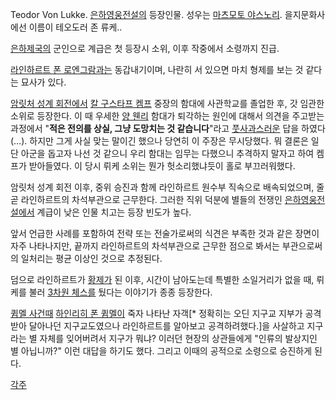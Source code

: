 Teodor Von Lukke. [[은하영웅전설]]의 등장인물. 
성우는 [[마츠모토 야스노리]]. 을지문화사에선 이름이 테오도러 존 류케..

[[은하제국]]의 군인으로 계급은 첫 등장시 소위, 이후 작중에서 소령까지 진급.

[[라인하르트 폰 로엔그람]]과는 동갑내기이며, 나란히 서 있으면 마치 형제를 보는 것 같다는 묘사가 있다.

[[암릿처 성계 회전]]에서 [[칼 구스타프 켐프]] 중장의 함대에 사관학교를 졸업한 후, 갓 임관한 소위로 등장한다. 이 때 우세한 [[양 웬리]] 함대가 퇴각하는 원인에 대해서 의견을 주고받는 과정에서 "'''적은 전의를 상실, 그냥 도망치는 것 같습니다'''"라고 [[풋사과]]스러운 답을 하였다(…). 하지만 그게 사실 맞는 말이긴 했으나 당연히 이 주장은 무시당했다. 뭐 결론은 일단 아군을 돕고자 나선 것 같으니 우리 함대는 임무는 다했으니 추격하지 말자고 하여 켐프가 받아들였다. 이 당시 뤼케 소위는 뭔가 헛소리했냐듯이 홀로 부끄러워했다.

암릿처 성계 회전 이후, 중위 승진과 함께 라인하르트 원수부 직속으로 배속되었으며, 줄곧 라인하르트의 차석부관으로 근무한다. 그러한 직위 덕분에 별들의 전쟁인 [[은하영웅전설]]에서 계급이 낮은 인물 치고는 등장 빈도가 높다.

앞서 언급한 사례를 포함하여 전략 또는 전술가로써의 식견은 부족한 것과 같은 장면이 자주 나타나지만, 끝까지 라인하르트의 차석부관으로 근무한 점으로 봐서는 부관으로써의 일처리는 평균 이상인 것으로 추정된다.

덤으로 라인하르트가 [[황제]]가 된 이후, 시간이 남아도는데 특별한 소일거리가 없을 때, 뤼케를 불러 [[3차원 체스]]를 뒀다는 이야기가 종종 등장한다.

[[큄멜 사건]]때 [[하인리히 폰 큄멜]]이 죽자 나타난 자객[* 정확히는 오딘 지구교 지부가 공격받아 달아나던 지구교도였으나 라인하르트를 알아보고 공격하려했다.]을 사살하고 지구라는 별 자체를 잊어버려서 지구가 뭐냐? 이러던 현장의 상관들에게 "인류의 발상지인 별 아닙니까?" 이런 대답을 하기도 했다. 그리고 이때의 공적으로 소령으로 승진하게 된다.

[[각주]]
